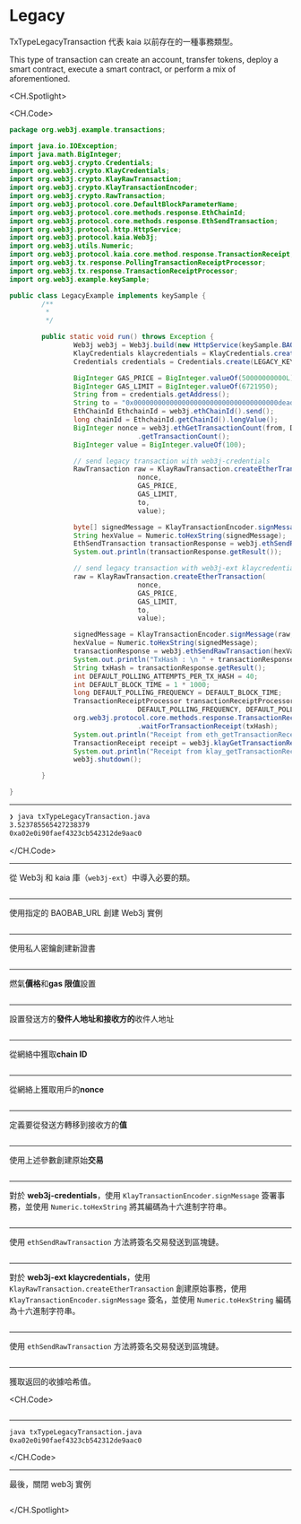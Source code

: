 # Legacy

TxTypeLegacyTransaction 代表 kaia 以前存在的一種事務類型。

This type of transaction can create an account, transfer tokens, deploy a smart contract, execute a smart contract, or perform a mix of aforementioned.

<CH.Spotlight>

<CH.Code>

```java txTypeLegacyTransaction.java
package org.web3j.example.transactions;

import java.io.IOException;
import java.math.BigInteger;
import org.web3j.crypto.Credentials;
import org.web3j.crypto.KlayCredentials;
import org.web3j.crypto.KlayRawTransaction;
import org.web3j.crypto.KlayTransactionEncoder;
import org.web3j.crypto.RawTransaction;
import org.web3j.protocol.core.DefaultBlockParameterName;
import org.web3j.protocol.core.methods.response.EthChainId;
import org.web3j.protocol.core.methods.response.EthSendTransaction;
import org.web3j.protocol.http.HttpService;
import org.web3j.protocol.kaia.Web3j;
import org.web3j.utils.Numeric;
import org.web3j.protocol.kaia.core.method.response.TransactionReceipt;
import org.web3j.tx.response.PollingTransactionReceiptProcessor;
import org.web3j.tx.response.TransactionReceiptProcessor;
import org.web3j.example.keySample;

public class LegacyExample implements keySample {
        /**
         *
         */

        public static void run() throws Exception {
                Web3j web3j = Web3j.build(new HttpService(keySample.BAOBAB_URL));
                KlayCredentials klaycredentials = KlayCredentials.create(keySample.LEGACY_KEY_privkey);
                Credentials credentials = Credentials.create(LEGACY_KEY_privkey);

                BigInteger GAS_PRICE = BigInteger.valueOf(50000000000L);
                BigInteger GAS_LIMIT = BigInteger.valueOf(6721950);
                String from = credentials.getAddress();
                String to = "0x000000000000000000000000000000000000dead";
                EthChainId EthchainId = web3j.ethChainId().send();
                long chainId = EthchainId.getChainId().longValue();
                BigInteger nonce = web3j.ethGetTransactionCount(from, DefaultBlockParameterName.LATEST).send()
                                .getTransactionCount();
                BigInteger value = BigInteger.valueOf(100);

                // send legacy transaction with web3j-credentials
                RawTransaction raw = KlayRawTransaction.createEtherTransaction(
                                nonce,
                                GAS_PRICE,
                                GAS_LIMIT,
                                to,
                                value);

                byte[] signedMessage = KlayTransactionEncoder.signMessage(raw, chainId, credentials);
                String hexValue = Numeric.toHexString(signedMessage);
                EthSendTransaction transactionResponse = web3j.ethSendRawTransaction(hexValue).send();
                System.out.println(transactionResponse.getResult());

                // send legacy transaction with web3j-ext klaycredentials
                raw = KlayRawTransaction.createEtherTransaction(
                                nonce,
                                GAS_PRICE,
                                GAS_LIMIT,
                                to,
                                value);

                signedMessage = KlayTransactionEncoder.signMessage(raw, chainId, klaycredentials);
                hexValue = Numeric.toHexString(signedMessage);
                transactionResponse = web3j.ethSendRawTransaction(hexValue).send();
                System.out.println("TxHash : \n " + transactionResponse.getResult());
                String txHash = transactionResponse.getResult();
                int DEFAULT_POLLING_ATTEMPTS_PER_TX_HASH = 40;
                int DEFAULT_BLOCK_TIME = 1 * 1000;
                long DEFAULT_POLLING_FREQUENCY = DEFAULT_BLOCK_TIME;
                TransactionReceiptProcessor transactionReceiptProcessor = new PollingTransactionReceiptProcessor(web3j,
                                DEFAULT_POLLING_FREQUENCY, DEFAULT_POLLING_ATTEMPTS_PER_TX_HASH);
                org.web3j.protocol.core.methods.response.TransactionReceipt ethReceipt = transactionReceiptProcessor
                                .waitForTransactionReceipt(txHash);
                System.out.println("Receipt from eth_getTransactionReceipt : \n" + ethReceipt);
                TransactionReceipt receipt = web3j.klayGetTransactionReceipt(txHash).send().getResult();
                System.out.println("Receipt from klay_getTransactionReceipt : \n" + receipt);
                web3j.shutdown();

        }

}
```

---

```zsh output
❯ java txTypeLegacyTransaction.java
3.523785565427238379
0xa02e0i90faef4323cb542312de9aac0
```

</CH.Code>

---

從 Web3j 和 kaia 庫（`web3j-ext`）中導入必要的類。

```java txTypeLegacyTransaction.java focus=1:20

```

---

使用指定的 BAOBAB_URL 創建 Web3j 實例

```java txTypeLegacyTransaction.java focus=27

```

---

使用私人密鑰創建新證書

```java txTypeLegacyTransaction.java focus=28:29

```

---

燃氣**價格**和**gas 限值**設置

```java txTypeLegacyTransaction.java focus=31:32

```

---

設置發送方的**發件人地址和接收方的**收件人地址

```java txTypeLegacyTransaction.java focus=33,34

```

---

從網絡中獲取**chain ID**

```java txTypeLegacyTransaction.java focus=35:36

```

---

從網絡上獲取用戶的**nonce**

```java txTypeLegacyTransaction.java focus=37:38

```

---

定義要從發送方轉移到接收方的**值**

```java txTypeLegacyTransaction.java focus=39

```

---

使用上述參數創建原始**交易**

```java txTypeLegacyTransaction.java focus=42:47

```

---

對於 **web3j-credentials**，使用 `KlayTransactionEncoder.signMessage` 簽署事務，並使用 `Numeric.toHexString` 將其編碼為十六進制字符串。

```java txTypeLegacyTransaction.java focus=49:50

```

---

使用 `ethSendRawTransaction` 方法將簽名交易發送到區塊鏈。

```java txTypeLegacyTransaction.java focus=51:52

```

---

對於 **web3j-ext klaycredentials**，使用 `KlayRawTransaction.createEtherTransaction` 創建原始事務，使用 `KlayTransactionEncoder.signMessage` 簽名，並使用 `Numeric.toHexString` 編碼為十六進制字符串。

```java txTypeLegacyTransaction.java focus=54:63

```

---

使用 `ethSendRawTransaction` 方法將簽名交易發送到區塊鏈。

```java txTypeLegacyTransaction.java focus=64:66

```

---

獲取返回的收據哈希值。

<CH.Code>

```java txTypeLegacyTransaction.java focus=67:76

```

---

```zsh output
java txTypeLegacyTransaction.java
0xa02e0i90faef4323cb542312de9aac0
```

</CH.Code>

---

最後，關閉 web3j 實例

```java txTypeLegacyTransaction.java focus=77

```

</CH.Spotlight>
